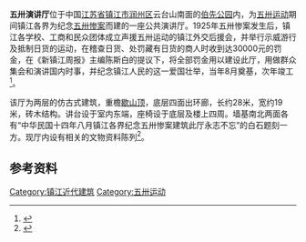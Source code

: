 {{文物保护单位
| 级别 = 省级
| 省区市 = 江苏省
| 图片 = [[File:Lecture_Hall_for_the_May_Thirtieth_Movement_in_Zhenjiang_2011-10.JPG|250px]]<br><small>五卅演讲厅正面，2011年10月</small>
| 名称 = “五卅”演讲厅
| 编号 = 第三批，编号不详
| 分类 = 近现代重要史迹及革命文物
| 时代 = 1926年
| 所在 = [[镇江市|镇江市]][[润州区|润州区]]伯先公园内
| 登录 = 1982年3月
}}
'''五卅演讲厅'''位于中国[[江苏省|江苏省]][[镇江市|镇江市]][[润州区|润州区]]云台山南面的[[伯先公园|伯先公园]]内，为[[五卅运动|五卅运动]]期间镇江各界为纪念[[五卅惨案|五卅惨案]]而建的一座公共演讲厅。1925年五卅惨案发生后，镇江各学校、工商和民众团体成立声援五卅运动的镇江外交后援会，并举行示威游行及抵制日货的运动，在稽查日货、处罚藏有日货的商人时收到达30000元的罚金，在《新镇江周报》主编陈斯白的提议下，将全部罚金用以建设此厅，用做群众集会和演讲国内时事，并纪念镇江人民的这一爱国壮举，当年8月奠基，次年竣工<ref>{{cite web|url=http://szb.zhenjiang.gov.cn/htmA/fangzhi/zj/9703.htm|title=《五卅运动》|accessdate=2011-11-06|work=|publisher=镇江市史志办公室|archive-url=https://web.archive.org/web/20190511185354/http://szb.zhenjiang.gov.cn/htmA/fangzhi/zj/9703.htm|archive-date=2019-05-11|dead-url=yes}}</ref>。

该厅为两层的仿古式建筑，重檐[[歇山顶|歇山顶]]，底层四面出环廊，长约28米，宽约19米，砖木结构。讲台设于室内东端，座椅设于底层及楼上四周。墙基南北两面各有“中华民国十四年八月镇江各界纪念五卅惨案建筑此厅永志不忘”的白石题刻一方。现厅内设有相关的文物资料陈列<ref>{{cite web|url=http://app.travel.ifeng.com/scenery_info-6979.html|title=《云台山风景区和伯先路近代建筑群》|accessdate=2011-11-06|work=|publisher=凤凰网旅游频道|deadurl=yes|archiveurl=https://archive.is/20120712135854/http://app.travel.ifeng.com/scenery_info-6979.html|archivedate=2012-07-12}}</ref>。
== 参考资料 ==
{{reflist|2}}
{{镇江市境内的江苏省文物保护单位}}
[[Category:镇江近代建筑|Category:镇江近代建筑]]
[[Category:五卅运动|Category:五卅运动]]